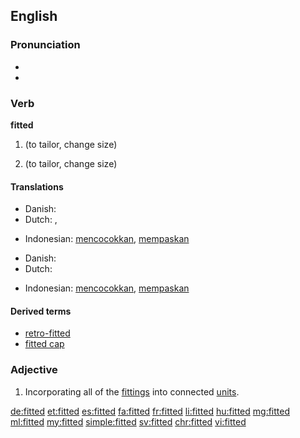 ==English==

===Pronunciation===
* {{IPA|/ˈfɪtət/}}
* {{audio|en-us-fitted.ogg|Audio (US)}}

===Verb===
'''fitted'''

# {{en-simple past of|fit}} (to tailor, change size)
# {{past participle of|fit|lang=en}} (to tailor, change size)

====Translations====
{{trans-top|simple past of fit}}
* Danish: {{t|da|tilpassede}}
* Dutch: {{t+|nl|paste aan}}, {{t|nl|pasten aan}}
{{trans-mid}}
* Indonesian: [[cocok|mencocokkan]], [[pas|mempaskan]]
{{trans-bottom}}

{{trans-top|past participle of fit}}
* Danish: {{t|da|tilpasset}}
* Dutch: {{t+|nl|aangepast}}
{{trans-mid}}
* Indonesian: [[cocok|mencocokkan]], [[pas|mempaskan]]
{{trans-bottom}}

====Derived terms====
* [[retro-fitted]]
* [[fitted cap]]

===Adjective===
{{en-adj|-}}

# {{context|of a kitchen, bathroom, etc.|lang=en}} Incorporating all of the [[fitting]]s into connected [[unit]]s.

[[de:fitted]]
[[et:fitted]]
[[es:fitted]]
[[fa:fitted]]
[[fr:fitted]]
[[li:fitted]]
[[hu:fitted]]
[[mg:fitted]]
[[ml:fitted]]
[[my:fitted]]
[[simple:fitted]]
[[sv:fitted]]
[[chr:fitted]]
[[vi:fitted]]